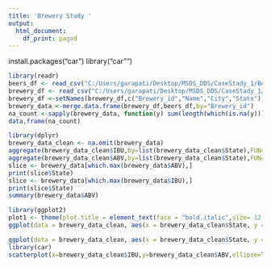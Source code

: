---
title: 'Brewery Study '
output:
  html_document:
    df_print: paged
---


install.packages("car")
library("car"")
```{r}
library(readr)
beers_df <- read_csv("C:/Users/garapati/Desktop/MSDS_DDS/CaseStady_1/Beers.csv")
brewery_df <- read_csv("C:/Users/garapati/Desktop/MSDS_DDS/CaseStady_1/Breweries.csv")
brewery_df <-setNames(brewery_df,c("Brewery_id","Name","City","State"))
brewery_data <-merge.data.frame(brewery_df,beers_df,by="Brewery_id")
na_count <-sapply(brewery_data, function(y) sum(length(which(is.na(y)))))
data.frame(na_count)
```
```{r}
library(dplyr)
brewery_data_clean <- na.omit(brewery_data)
aggregate(brewery_data_clean$IBU,by=list(brewery_data_clean$State),FUN=median)
aggregate(brewery_data_clean$ABV,by=list(brewery_data_clean$State),FUN=median)
slice <- brewery_data[which.max(brewery_data$ABV),]
print(slice$State)
slice <- brewery_data[which.max(brewery_data$IBU),]
print(slice$State)
summary(brewery_data$ABV)
```


```{r}
library(ggplot2)
plot1 <- theme(plot.title = element_text(face = "bold.italic",size= 12, color = "red",hjust=0.5), axis.text.x = element_text(size = 6, face ="bold.italic"), axis.text.y = element_text(size=6,face = "bold.italic"))
ggplot(data = brewery_data_clean, aes(x = brewery_data_clean$State, y = brewery_data_clean$ABV, fill=State), horis=False)+geom_bar(stat = "identity")+labs(title = "ABV Data", x="States",y="ABV")+plot1

ggplot(data = brewery_data_clean, aes(x = brewery_data_clean$State, y = brewery_data_clean$IBU, fill=State), horis=False)+geom_bar(stat = "identity")+labs(title = "IBU Data", x="States",y="IBU")+plot1+ylim(0,180)
library(car)
scatterplot(x=brewery_data_clean$IBU,y=brewery_data_clean$ABV,ellipse=T)
```


